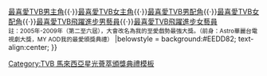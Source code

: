 {{Navbox with columns
| name      = TVB 馬來西亞星光薈萃頒獎典禮最喜愛TVB電視劇集
| title     = {{{1|}}} [[TVB 馬來西亞星光薈萃頒獎典禮]][[TVB 馬來西亞星光薈萃頒獎典禮最喜愛TVB電視劇集|最喜愛TVB電視劇集]]
|titlestyle = background: #EEDD82
|colwidth = 300px
|col1 = 2004 [[戇夫成龍]]<br />2009 [[巾幗梟雄之義海豪情]]<br />2014 [[使徒行者]]<br />2019 停　辦
|col2 = 2005 [[我的野蠻奶奶]]<br />2010 [[公主嫁到]]<br/>2015 [[張保仔 (2015年電視劇)|張保仔]] <br />2020 [[反黑路人甲]]
|col3 = 2006 [[法證先鋒]]<br />2011 [[怒火街頭]]<br/>2016 [[城寨英雄]]<br/>2021 [[星空下的仁醫]]
|col4 = 2007 [[溏心風暴]]<br />2012 [[On Call 36小時]]<br/>2017 [[踩過界]]
|col5 = 2008 [[溏心風暴之家好月圓]]<br />2013 [[衝上雲霄II]]<br/>2018 [[三個女人一個「因」]]
|below  = [[TVB 馬來西亞星光薈萃頒獎典禮最喜愛TVB電視劇集|最喜愛TVB電視劇集]]{{·}}[[TVB 馬來西亞星光薈萃頒獎典禮最喜愛TVB男主角|最喜愛TVB男主角]]{{·}}[[TVB 馬來西亞星光薈萃頒獎典禮最喜愛TVB女主角|最喜愛TVB女主角]]{{·}}[[TVB 馬來西亞星光薈萃頒獎典禮最喜愛TVB男配角|最喜愛TVB男配角]]{{·}}[[TVB 馬來西亞星光薈萃頒獎典禮最喜愛TVB女配角|最喜愛TVB女配角]]{{·}}[[TVB 馬來西亞星光薈萃頒獎典禮最喜愛TVB飛躍進步男藝員|最喜愛TVB飛躍進步男藝員]]{{·}}[[TVB 馬來西亞星光薈萃頒獎典禮最喜愛TVB飛躍進步女藝員|最喜愛TVB飛躍進步女藝員]]<BR><small>{{Nowrap begin}}註：2005年-2009年（第二至六屆），大會改名為我的至愛戲勢最強大獎。{{Nowrap end}}（前身：Astro華麗台電視劇大獎，MY AOD我的最愛頒獎典禮）</small>
|belowstyle = background:#EEDD82; text-align:center; 
}}
<noinclude>
{{collapsible option}}

[[Category:TVB 馬來西亞星光薈萃頒獎典禮模板]]
</noinclude>